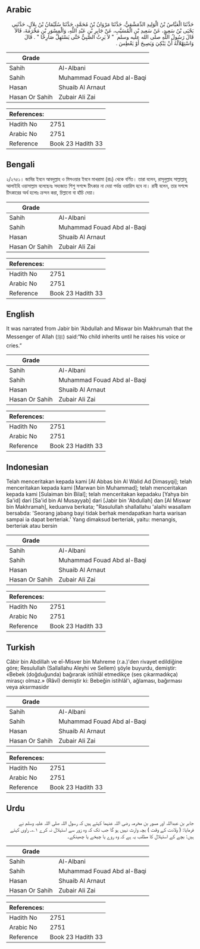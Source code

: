 ## Arabic


<div dir="rtl" lang="ar" style={{fontSize:'larger',backgroundColor:'#f8f9fa',padding:20}}>
حَدَّثَنَا الْعَبَّاسُ بْنُ الْوَلِيدِ الدِّمَشْقِيُّ، حَدَّثَنَا مَرْوَانُ بْنُ مُحَمَّدٍ، حَدَّثَنَا سُلَيْمَانُ بْنُ بِلاَلٍ، حَدَّثَنِي يَحْيَى بْنُ سَعِيدٍ، عَنْ سَعِيدِ بْنِ الْمُسَيَّبِ، عَنْ جَابِرِ بْنِ عَبْدِ اللَّهِ، وَالْمِسْوَرِ بْنِ مَخْرَمَةَ، قَالاَ قَالَ رَسُولُ اللَّهِ صلى الله عليه وسلم ‏ "‏ لاَ يَرِثُ الصَّبِيُّ حَتَّى يَسْتَهِلَّ صَارِخًا ‏"‏ ‏.‏ قَالَ وَاسْتِهْلاَلُهُ أَنْ يَبْكِيَ وَيَصِيحَ أَوْ يَعْطِسَ ‏.‏
</div>
<div style={{backgroundColor:'#f8f9fa',padding:20, marginBottom: 10}}><table> <thead> <tr> <th>Grade</th> <th></th> </tr> </thead> <tbody> <tr><td>Sahih</td><td>Al-Albani</td></tr><tr><td>Sahih</td><td>Muhammad Fouad Abd al-Baqi</td></tr><tr><td>Hasan</td><td>Shuaib Al Arnaut</td></tr><tr><td>Hasan Or Sahih</td><td>Zubair Ali Zai</td></tr></tbody></table><table> <thead> <tr> <th>References:</th> <th></th> </tr> </thead> <tbody><tr><td>Hadith No</td><td>2751</td></tr><tr><td>Arabic No</td><td>2751</td></tr><tr><td>Reference</td><td>Book 23 Hadith 33</td></tr></tbody></table></div>

## Bengali


<div dir="ltr" lang="bn" style={{fontSize:'larger',backgroundColor:'#f8f9fa',padding:20}}>
২/২৭৫১। জাবির ইবনে আবদুল্লাহ ও মিসওয়ার ইবনে মাখরামা (রাঃ) থেকে বর্ণিত। তারা বলেন, রাসূলুল্লাহ সাল্লাল্লাহু আলাইহি ওয়াসাল্লাম বলেছেনঃ সদ্যজাত শিশু সশব্দে চীৎকার না দেয়া পর্যন্ত ওয়ারিস হবে না। রাবী বলেন, তার সশব্দে চীৎকারের অর্থ হলোঃ ক্রন্দন করা, চিল্লানো বা হাঁচি দেয়া।
</div>
<div style={{backgroundColor:'#f8f9fa',padding:20, marginBottom: 10}}><table> <thead> <tr> <th>Grade</th> <th></th> </tr> </thead> <tbody> <tr><td>Sahih</td><td>Al-Albani</td></tr><tr><td>Sahih</td><td>Muhammad Fouad Abd al-Baqi</td></tr><tr><td>Hasan</td><td>Shuaib Al Arnaut</td></tr><tr><td>Hasan Or Sahih</td><td>Zubair Ali Zai</td></tr></tbody></table><table> <thead> <tr> <th>References:</th> <th></th> </tr> </thead> <tbody><tr><td>Hadith No</td><td>2751</td></tr><tr><td>Arabic No</td><td>2751</td></tr><tr><td>Reference</td><td>Book 23 Hadith 33</td></tr></tbody></table></div>

## English


<div dir="ltr" lang="en" style={{fontSize:'larger',backgroundColor:'#f8f9fa',padding:20}}>
It was narrated from Jabir bin ‘Abdullah and Miswar bin Makhrumah that the Messenger of Allah (ﷺ) said:“No child inherits until he raises his voice or cries.”
</div>
<div style={{backgroundColor:'#f8f9fa',padding:20, marginBottom: 10}}><table> <thead> <tr> <th>Grade</th> <th></th> </tr> </thead> <tbody> <tr><td>Sahih</td><td>Al-Albani</td></tr><tr><td>Sahih</td><td>Muhammad Fouad Abd al-Baqi</td></tr><tr><td>Hasan</td><td>Shuaib Al Arnaut</td></tr><tr><td>Hasan Or Sahih</td><td>Zubair Ali Zai</td></tr></tbody></table><table> <thead> <tr> <th>References:</th> <th></th> </tr> </thead> <tbody><tr><td>Hadith No</td><td>2751</td></tr><tr><td>Arabic No</td><td>2751</td></tr><tr><td>Reference</td><td>Book 23 Hadith 33</td></tr></tbody></table></div>

## Indonesian


<div dir="ltr" lang="id" style={{fontSize:'larger',backgroundColor:'#f8f9fa',padding:20}}>
Telah menceritakan kepada kami [Al Abbas bin Al Walid Ad Dimasyqi]; telah menceritakan kepada kami [Marwan bin Muhammad]; telah menceritakan kepada kami [Sulaiman bin Bilal]; telah menceritakan kepadaku [Yahya bin Sa'id] dari [Sa'id bin Al Musayyab] dari [Jabir bin 'Abdullah] dan [Al Miswar bin Makhramah], keduanva berkata; "Rasulullah shallallahu 'alaihi wasallam bersabda: 'Seorang jabang bayi tidak berhak mendapatkan harta warisan sampai ia dapat berteriak.' Yang dimaksud berteriak, yaitu: menangis, berteriak atau bersin
</div>
<div style={{backgroundColor:'#f8f9fa',padding:20, marginBottom: 10}}><table> <thead> <tr> <th>Grade</th> <th></th> </tr> </thead> <tbody> <tr><td>Sahih</td><td>Al-Albani</td></tr><tr><td>Sahih</td><td>Muhammad Fouad Abd al-Baqi</td></tr><tr><td>Hasan</td><td>Shuaib Al Arnaut</td></tr><tr><td>Hasan Or Sahih</td><td>Zubair Ali Zai</td></tr></tbody></table><table> <thead> <tr> <th>References:</th> <th></th> </tr> </thead> <tbody><tr><td>Hadith No</td><td>2751</td></tr><tr><td>Arabic No</td><td>2751</td></tr><tr><td>Reference</td><td>Book 23 Hadith 33</td></tr></tbody></table></div>

## Turkish


<div dir="ltr" lang="tr" style={{fontSize:'larger',backgroundColor:'#f8f9fa',padding:20}}>
Câbir bin Abdillah ve eî-Misver bin Mahreme (r.a.)'den rivayet edildiğine göre; Resulullah (Sallallahu Aleyhi ve Sellem) şöyle buyurdu, demiştir: «Bebek (doğduğunda) bağırarak istihlâl etmedikçe (ses çıkarmadıkça) mirasçı olmaz.» (Râvî) demiştir ki: Bebeğin istihlâl'ı, ağlaması, bağırması veya aksırmasidır
</div>
<div style={{backgroundColor:'#f8f9fa',padding:20, marginBottom: 10}}><table> <thead> <tr> <th>Grade</th> <th></th> </tr> </thead> <tbody> <tr><td>Sahih</td><td>Al-Albani</td></tr><tr><td>Sahih</td><td>Muhammad Fouad Abd al-Baqi</td></tr><tr><td>Hasan</td><td>Shuaib Al Arnaut</td></tr><tr><td>Hasan Or Sahih</td><td>Zubair Ali Zai</td></tr></tbody></table><table> <thead> <tr> <th>References:</th> <th></th> </tr> </thead> <tbody><tr><td>Hadith No</td><td>2751</td></tr><tr><td>Arabic No</td><td>2751</td></tr><tr><td>Reference</td><td>Book 23 Hadith 33</td></tr></tbody></table></div>

## Urdu


<div dir="rtl" lang="ur" style={{fontSize:'larger',backgroundColor:'#f8f9fa',padding:20}}>
جابر بن عبداللہ اور مسور بن مخرمہ رضی اللہ عنہما کہتے ہیں کہ رسول اللہ صلی اللہ علیہ وسلم نے فرمایا: ( ولادت کے وقت ) بچہ وارث نہیں ہو گا جب تک کہ وہ زور سے استہلال نہ کرے ۱؎۔ راوی کہتے ہیں: بچے کے استہلال کا مطلب یہ ہے کہ وہ روے یا چیخے یا چھینکے۔
</div>
<div style={{backgroundColor:'#f8f9fa',padding:20, marginBottom: 10}}><table> <thead> <tr> <th>Grade</th> <th></th> </tr> </thead> <tbody> <tr><td>Sahih</td><td>Al-Albani</td></tr><tr><td>Sahih</td><td>Muhammad Fouad Abd al-Baqi</td></tr><tr><td>Hasan</td><td>Shuaib Al Arnaut</td></tr><tr><td>Hasan Or Sahih</td><td>Zubair Ali Zai</td></tr></tbody></table><table> <thead> <tr> <th>References:</th> <th></th> </tr> </thead> <tbody><tr><td>Hadith No</td><td>2751</td></tr><tr><td>Arabic No</td><td>2751</td></tr><tr><td>Reference</td><td>Book 23 Hadith 33</td></tr></tbody></table></div>